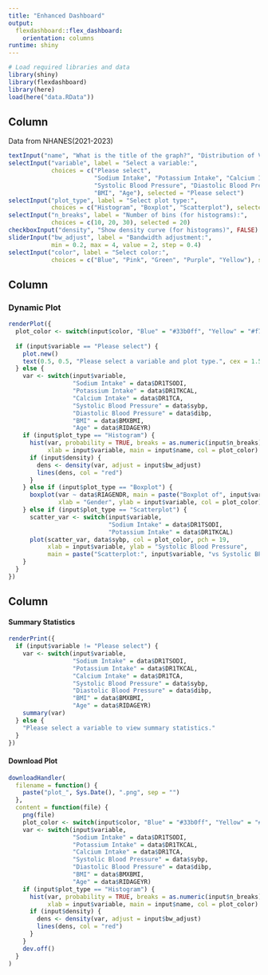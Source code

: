 ```yaml
---
title: "Enhanced Dashboard"
output: 
  flexdashboard::flex_dashboard:
    orientation: columns
runtime: shiny
---
```


```r
# Load required libraries and data
library(shiny)
library(flexdashboard)
library(here)
load(here("data.RData"))
```

## Column {.sidebar width="30%"}

Data from NHANES(2021-2023)

```r
textInput("name", "What is the title of the graph?", "Distribution of Variables")
selectInput("variable", label = "Select a variable:",
            choices = c("Please select",
                        "Sodium Intake", "Potassium Intake", "Calcium Intake",
                        "Systolic Blood Pressure", "Diastolic Blood Pressure", 
                        "BMI", "Age"), selected = "Please select")
selectInput("plot_type", label = "Select plot type:",
            choices = c("Histogram", "Boxplot", "Scatterplot"), selected = "Histogram")
selectInput("n_breaks", label = "Number of bins (for histograms):",
            choices = c(10, 20, 30), selected = 20)
checkboxInput("density", "Show density curve (for histograms)", FALSE)
sliderInput("bw_adjust", label = "Bandwidth adjustment:",
            min = 0.2, max = 4, value = 2, step = 0.4)
selectInput("color", label = "Select color:", 
            choices = c("Blue", "Pink", "Green", "Purple", "Yellow"), selected = "Green")
```

## Column {width="50%"}

### Dynamic Plot

```r
renderPlot({
  plot_color <- switch(input$color, "Blue" = "#33b0ff", "Yellow" = "#f7e284", "Green" = "#9ed450", "Purple" = "#b39ddb", "Pink" = "#ffb6c1")
  
  if (input$variable == "Please select") {
    plot.new()
    text(0.5, 0.5, "Please select a variable and plot type.", cex = 1.5)
  } else {
    var <- switch(input$variable,
                  "Sodium Intake" = data$DR1TSODI,
                  "Potassium Intake" = data$DR1TKCAL,
                  "Calcium Intake" = data$DR1TCA,
                  "Systolic Blood Pressure" = data$sybp,
                  "Diastolic Blood Pressure" = data$dibp,
                  "BMI" = data$BMXBMI,
                  "Age" = data$RIDAGEYR)
    if (input$plot_type == "Histogram") {
      hist(var, probability = TRUE, breaks = as.numeric(input$n_breaks),
           xlab = input$variable, main = input$name, col = plot_color)
      if (input$density) {
        dens <- density(var, adjust = input$bw_adjust)
        lines(dens, col = "red")
      }
    } else if (input$plot_type == "Boxplot") {
      boxplot(var ~ data$RIAGENDR, main = paste("Boxplot of", input$variable),
              xlab = "Gender", ylab = input$variable, col = plot_color)
    } else if (input$plot_type == "Scatterplot") {
      scatter_var <- switch(input$variable,
                            "Sodium Intake" = data$DR1TSODI,
                            "Potassium Intake" = data$DR1TKCAL)
      plot(scatter_var, data$sybp, col = plot_color, pch = 19,
           xlab = input$variable, ylab = "Systolic Blood Pressure",
           main = paste("Scatterplot:", input$variable, "vs Systolic BP"))
    }
  }
})
```

## Column {width="20%"}

#### Summary Statistics

```r
renderPrint({
  if (input$variable != "Please select") {
    var <- switch(input$variable,
                  "Sodium Intake" = data$DR1TSODI,
                  "Potassium Intake" = data$DR1TKCAL,
                  "Calcium Intake" = data$DR1TCA,
                  "Systolic Blood Pressure" = data$sybp,
                  "Diastolic Blood Pressure" = data$dibp,
                  "BMI" = data$BMXBMI,
                  "Age" = data$RIDAGEYR)
    summary(var)
  } else {
    "Please select a variable to view summary statistics."
  }
})
```

#### Download Plot

```r
downloadHandler(
  filename = function() {
    paste("plot_", Sys.Date(), ".png", sep = "")
  },
  content = function(file) {
    png(file)
    plot_color <- switch(input$color, "Blue" = "#33b0ff", "Yellow" = "#f7e284", "Green" = "#9ed450", "Purple" = "#b39ddb", "Pink" = "#ffb6c1")
    var <- switch(input$variable,
                  "Sodium Intake" = data$DR1TSODI,
                  "Potassium Intake" = data$DR1TKCAL,
                  "Calcium Intake" = data$DR1TCA,
                  "Systolic Blood Pressure" = data$sybp,
                  "Diastolic Blood Pressure" = data$dibp,
                  "BMI" = data$BMXBMI,
                  "Age" = data$RIDAGEYR)
    if (input$plot_type == "Histogram") {
      hist(var, probability = TRUE, breaks = as.numeric(input$n_breaks),
           xlab = input$variable, main = input$name, col = plot_color)
      if (input$density) {
        dens <- density(var, adjust = input$bw_adjust)
        lines(dens, col = "red")
      }
    }
    dev.off()
  }
)
```
